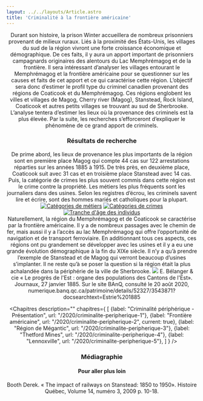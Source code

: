```yaml
---
layout: ../../layouts/Article.astro
title: 'Criminalité à la frontière américaine'
---
```


<Header titre="Criminalité à la frontière américaine" image="/assets/img/2632935.jpg"/>

<Text>
Durant son histoire, la prison Winter accueillera de nombreux prisonniers provenant de milieux ruraux. Liés à la proximité des États-Unis, les villages du sud de la région vivront une forte croissance économique et démographique. De ces faits, il y aura un apport important de prisonniers campagnards originaires des alentours du Lac Memphrémagog et de la frontière. Il sera intéressant d’analyser les villages entourant le Memphrémagog et la frontière américaine pour se questionner sur les causes et faits de cet apport et ce qui caractérise cette région. L’objectif sera donc d’estimer le profil type du criminel canadien provenant des régions de Coaticook et du Memphrémagog. Ces régions englobent les villes et villages de Magog, Cherry river (Magog), Stanstead, Rock Island, Coaticook et autres petits villages se trouvant au sud de Sherbrooke. L’analyse tentera d’estimer les lieux où la provenance des criminels est la plus élevée. Par la suite, les recherches s’efforceront d’expliquer le phénomène de ce grand apport de criminels.
</Text>
<Text>
  <h3>Résultats de recherche</h3>
De prime abord, les lieux de provenance les plus importants de la région sont en première place Magog qui compte 44 cas sur 122 arrestations réparties sur les années 1885 à 1915. De très près, en deuxième place, Coaticook suit avec 31 cas et en troisième place Stanstead avec 14 cas. Puis, la catégorie de crimes les plus souvent commis dans cette région est le crime contre la propriété. Les métiers les plus fréquents sont les journaliers dans des usines. Selon les registres d’écrou, les criminels savent lire et écrire, sont des hommes mariés et catholiques pour la plupart.
</Text>
<div class="grid grid-cols-3 gap-20 items-center">
  <a href="/assets/img/2020-08-17-10.png" target="_blank"><img src="/assets/img/2020-08-17-10.png" alt="Catégories de métiers" title="Catégories de métiers" class="w-96"/></a>
  <a href="/assets/img/2020-08-17-11.png" target="_blank"><img src="/assets/img/2020-08-17-11.png" alt="Catégories de crimes" title="Catégories de crimes" class="w-96"/></a>
  <a href="/assets/img/2020-08-17-16.png" target="_blank"><img src="/assets/img/2020-08-17-16.png" alt="Tranche d'âge des individus" title="Tranche d'âge des individus" class="w-96"/></a>
</div>
<Text>
Naturellement, la région du Memphrémagog et de Coaticook se caractérise par la frontière américaine. Il y a de nombreux passages avec le chemin de fer, mais aussi il y a l’accès au lac Memphrémagog qui offre l’opportunité de navigation et de transport ferroviaire. En additionnant tous ces aspects, ces régions ont pu grandement se développer avec les usines et il y a eu une grande évolution démographique à la fin du XIXe siècle. Il n’y a qu’à prendre l’exemple de Stanstead et de Magog qui verront beaucoup d’usines s’implanter. Il ne reste qu’à se poser la question si la région était la plus achalandée dans la périphérie de la ville de Sherbrooke.
</Text>
<img src="/assets/img/2020-08-17-4.png" class="w-96 mx-auto"/>
<span class="text-xs px-20 pb-20 text-center block w-full">E. Bélanger & cie « Le progrès de l'Est : organe des populations des Cantons de l'Est». Journaux, 27 janvier 1885. Sur le site BAnQ, consulté le 20 août 2020, numerique.banq.qc.ca/patrimoine/details/52327/3543871?docsearchtext=Estrie%201885</span>

<Chapitres 
  description=""
  chapitres={
    [
      {label: "Criminalité périphérique - Présentation", url: "/2020/criminalite-peripherique-1"},
      {label: "Frontière américaine", url: "/2020/criminalite-peripherique-2", current: true},
      {label: "Région de Mégantic", url: "/2020/criminalite-peripherique-3"},
      {label: "Thetford Mines", url: "/2020/criminalite-peripherique-4"},
      {label: "Lennoxville", url: "/2020/criminalite-peripherique-5"},
    ]
  }
/>

<div class="p-24 py-12 text-sm bg-gray-400">
  <h3>Médiagraphie</h3>
<h4>Pour aller plus loin</h4>
Booth Derek. « The impact of railways on Stanstead: 1850 to 1950». Histoire Québec, Volume 14, numéro 3, 2009  p. 10-18.
</div>